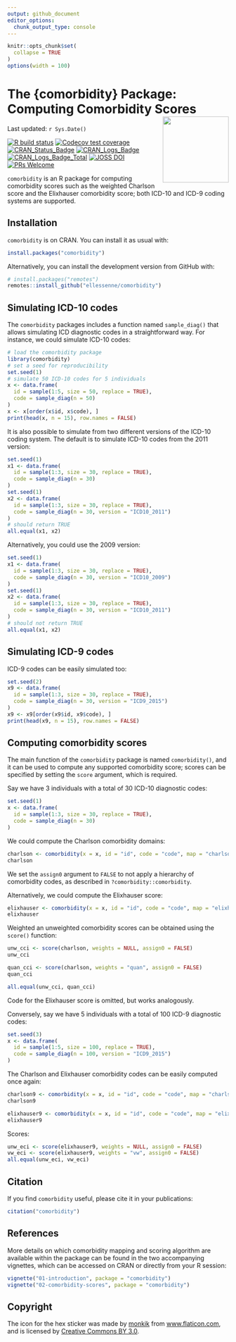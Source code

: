 ```yaml
---
output: github_document
editor_options: 
  chunk_output_type: console
---
```


<!-- README.md is generated from README.Rmd. Please edit that file -->

```r
knitr::opts_chunk$set(
  collapse = TRUE
)
options(width = 100)
```

# The {comorbidity} Package: Computing Comorbidity Scores <img src="man/figures/hex.png" width = "150" align="right" />

Last updated: `r Sys.Date()`

<!-- badges: start -->
[![R build status](https://github.com/ellessenne/comorbidity/workflows/R-CMD-check/badge.svg)](https://github.com/ellessenne/comorbidity/actions)
[![Codecov test coverage](https://codecov.io/gh/ellessenne/comorbidity/branch/master/graph/badge.svg)](https://app.codecov.io/gh/ellessenne/comorbidity?branch=master)
[![CRAN_Status_Badge](http://www.r-pkg.org/badges/version/comorbidity)](https://cran.r-project.org/package=comorbidity)
[![CRAN_Logs_Badge](http://cranlogs.r-pkg.org/badges/comorbidity)](https://cran.r-project.org/package=comorbidity)
[![CRAN_Logs_Badge_Total](http://cranlogs.r-pkg.org/badges/grand-total/comorbidity)](https://cran.r-project.org/package=comorbidity)
[![JOSS DOI](http://joss.theoj.org/papers/10.21105/joss.00648/status.svg)](https://doi.org/10.21105/joss.00648)
[![PRs Welcome](https://img.shields.io/badge/PRs-welcome-brightgreen.svg)](https://makeapullrequest.com/)
<!-- badges: end -->

`comorbidity` is an R package for computing comorbidity scores such as the weighted Charlson score and the Elixhauser comorbidity score; both ICD-10 and ICD-9 coding systems are supported.

## Installation

`comorbidity` is on CRAN. You can install it as usual with:

```r
install.packages("comorbidity")
```

Alternatively, you can install the development version from GitHub with:

```r
# install.packages("remotes")
remotes::install_github("ellessenne/comorbidity")
```

## Simulating ICD-10 codes

The `comorbidity` packages includes a function named `sample_diag()` that allows simulating ICD diagnostic codes in a straightforward way. For instance, we could simulate ICD-10 codes:

```r
# load the comorbidity package
library(comorbidity)
# set a seed for reproducibility
set.seed(1)
# simulate 50 ICD-10 codes for 5 individuals
x <- data.frame(
  id = sample(1:5, size = 50, replace = TRUE),
  code = sample_diag(n = 50)
)
x <- x[order(x$id, x$code), ]
print(head(x, n = 15), row.names = FALSE)
```

It is also possible to simulate from two different versions of the ICD-10 coding system. The default is to simulate ICD-10 codes from the 2011 version:

```r
set.seed(1)
x1 <- data.frame(
  id = sample(1:3, size = 30, replace = TRUE),
  code = sample_diag(n = 30)
)
set.seed(1)
x2 <- data.frame(
  id = sample(1:3, size = 30, replace = TRUE),
  code = sample_diag(n = 30, version = "ICD10_2011")
)
# should return TRUE
all.equal(x1, x2)
```

Alternatively, you could use the 2009 version:

```r
set.seed(1)
x1 <- data.frame(
  id = sample(1:3, size = 30, replace = TRUE),
  code = sample_diag(n = 30, version = "ICD10_2009")
)
set.seed(1)
x2 <- data.frame(
  id = sample(1:3, size = 30, replace = TRUE),
  code = sample_diag(n = 30, version = "ICD10_2011")
)
# should not return TRUE
all.equal(x1, x2)
```

## Simulating ICD-9 codes

ICD-9 codes can be easily simulated too:

```r
set.seed(2)
x9 <- data.frame(
  id = sample(1:3, size = 30, replace = TRUE),
  code = sample_diag(n = 30, version = "ICD9_2015")
)
x9 <- x9[order(x9$id, x9$code), ]
print(head(x9, n = 15), row.names = FALSE)
```

## Computing comorbidity scores

The main function of the `comorbidity` package is named `comorbidity()`, and it can be used to compute any supported comorbidity score; scores can be specified by setting the `score` argument, which is required. 

Say we have 3 individuals with a total of 30 ICD-10 diagnostic codes:

```r
set.seed(1)
x <- data.frame(
  id = sample(1:3, size = 30, replace = TRUE),
  code = sample_diag(n = 30)
)
```

We could compute the Charlson comorbidity domains:

```r
charlson <- comorbidity(x = x, id = "id", code = "code", map = "charlson_icd10_quan", assign0 = FALSE)
charlson
```

We set the `assign0` argument to `FALSE` to not apply a hierarchy of comorbidity codes, as described in `?comorbidity::comorbidity`.

Alternatively, we could compute the Elixhauser score:

```r
elixhauser <- comorbidity(x = x, id = "id", code = "code", map = "elixhauser_icd10_quan", assign0 = FALSE)
elixhauser
```

Weighted an unweighted comorbidity scores can be obtained using the `score()` function:

```r
unw_cci <- score(charlson, weights = NULL, assign0 = FALSE)
unw_cci

quan_cci <- score(charlson, weights = "quan", assign0 = FALSE)
quan_cci

all.equal(unw_cci, quan_cci)
```

Code for the Elixhauser score is omitted, but works analogously.

Conversely, say we have 5 individuals with a total of 100 ICD-9 diagnostic codes:

```r
set.seed(3)
x <- data.frame(
  id = sample(1:5, size = 100, replace = TRUE),
  code = sample_diag(n = 100, version = "ICD9_2015")
)
```

The Charlson and Elixhauser comorbidity codes can be easily computed once again:

```r
charlson9 <- comorbidity(x = x, id = "id", code = "code", map = "charlson_icd9_quan", assign0 = FALSE)
charlson9
```

```r
elixhauser9 <- comorbidity(x = x, id = "id", code = "code", map = "elixhauser_icd9_quan", assign0 = FALSE)
elixhauser9
```

Scores:

```r
unw_eci <- score(elixhauser9, weights = NULL, assign0 = FALSE)
vw_eci <- score(elixhauser9, weights = "vw", assign0 = FALSE)
all.equal(unw_eci, vw_eci)
```

## Citation

If you find `comorbidity` useful, please cite it in your publications:

```r
citation("comorbidity")
```

## References

More details on which comorbidity mapping and scoring algorithm are available within the package can be found in the two accompanying vignettes, which can be accessed on CRAN or directly from your R session:

```r
vignette("01-introduction", package = "comorbidity")
vignette("02-comorbidity-scores", package = "comorbidity")
```

## Copyright

The icon for the hex sticker was made by [monkik](https://www.flaticon.com/authors/monkik) from [www.flaticon.com](https://www.flaticon.com), and is licensed by [Creative Commons BY 3.0](https://creativecommons.org/licenses/by/3.0).
